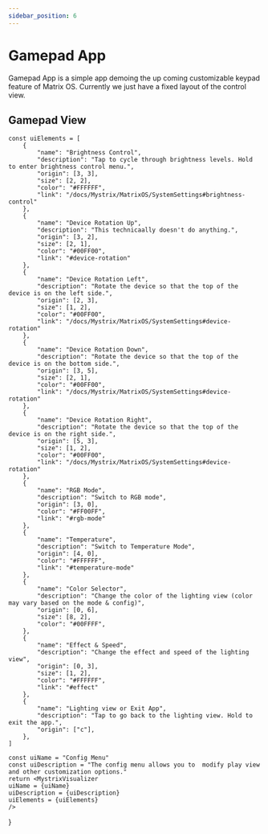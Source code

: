 ```yaml
---
sidebar_position: 6
---
```



# Gamepad App

Gamepad App is a simple app demoing the up coming customizable keypad feature of Matrix OS. Currently we just have a fixed layout of the control view.

## Gamepad View


    const uiElements = [
        {
            "name": "Brightness Control",
            "description": "Tap to cycle through brightness levels. Hold to enter brightness control menu.",
            "origin": [3, 3],
            "size": [2, 2],
            "color": "#FFFFFF",
            "link": "/docs/Mystrix/MatrixOS/SystemSettings#brightness-control"
        },
        {
            "name": "Device Rotation Up",
            "description": "This technicaally doesn't do anything.",
            "origin": [3, 2],
            "size": [2, 1],
            "color": "#00FF00",
            "link": "#device-rotation"
        },
        {
            "name": "Device Rotation Left",
            "description": "Rotate the device so that the top of the device is on the left side.",
            "origin": [2, 3],
            "size": [1, 2],
            "color": "#00FF00",
            "link": "/docs/Mystrix/MatrixOS/SystemSettings#device-rotation"
        },
        {
            "name": "Device Rotation Down",
            "description": "Rotate the device so that the top of the device is on the bottom side.",
            "origin": [3, 5],
            "size": [2, 1],
            "color": "#00FF00",
            "link": "/docs/Mystrix/MatrixOS/SystemSettings#device-rotation"
        },
        {
            "name": "Device Rotation Right",
            "description": "Rotate the device so that the top of the device is on the right side.",
            "origin": [5, 3],
            "size": [1, 2],
            "color": "#00FF00",
            "link": "/docs/Mystrix/MatrixOS/SystemSettings#device-rotation"
        },
        {
            "name": "RGB Mode",
            "description": "Switch to RGB mode",
            "origin": [3, 0],
            "color": "#FF00FF",
            "link": "#rgb-mode"
        },
        {
            "name": "Temperature",
            "description": "Switch to Temperature Mode",
            "origin": [4, 0],
            "color": "#FFFFFF",
            "link": "#temperature-mode"
        },
        {
            "name": "Color Selector",
            "description": "Change the color of the lighting view (color may vary based on the mode & config)",
            "origin": [0, 6],
            "size": [8, 2],
            "color": "#00FFFF",
        },
        {
            "name": "Effect & Speed",
            "description": "Change the effect and speed of the lighting view",
            "origin": [0, 3],
            "size": [1, 2],
            "color": "#FFFFFF",
            "link": "#effect"
        },
        {
            "name": "Lighting view or Exit App",
            "description": "Tap to go back to the lighting view. Hold to exit the app.",
            "origin": ["c"],
        },
    ]

    const uiName = "Config Menu"
    const uiDescription = "The config menu allows you to  modify play view and other customization options."
    return <MystrixVisualizer 
    uiName = {uiName}
    uiDescription = {uiDescription}
    uiElements = {uiElements}
    />
}

<ConfigMenu/>
